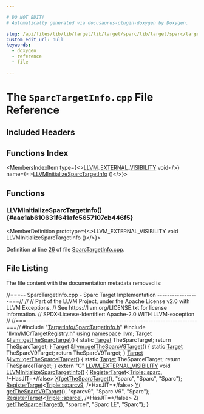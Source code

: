 ```yaml
---

# DO NOT EDIT!
# Automatically generated via docusaurus-plugin-doxygen by Doxygen.

slug: /api/files/lib/lib/target/lib/target/sparc/lib/target/sparc/targetinfo/sparctargetinfo-cpp
custom_edit_url: null
keywords:
  - doxygen
  - reference
  - file

---
```





# The `SparcTargetInfo.cpp` File Reference

<DoxygenPage pluginConfig={pluginConfig}>



## Included Headers

<IncludesList>
<IncludesListItem
  filePath="TargetInfo/SparcTargetInfo.h"
  permalink="/docs/api/files/lib/lib/target/lib/target/sparc/lib/target/sparc/targetinfo/sparctargetinfo-h"
  isLocal="true" />
<IncludesListItem
  filePath="llvm/MC/TargetRegistry.h"
  permalink="/docs/api/files/include/include/llvm/include/llvm/mc/targetregistry-h"
  isLocal="true" />
</IncludesList>

## Functions Index

<MembersIndex>

<MembersIndexItem
  type={<><a href="/docs/api/files/include/include/llvm/include/llvm/support/compiler-h/#adeb6f14d9f377993d79fae2efb34ecac">LLVM&#95;EXTERNAL&#95;VISIBILITY</a> void</>}
  name={<><a href="#aae1ab610631f641afc5657107cb446f5">LLVMInitializeSparcTargetInfo</a> ()</>}>
</MembersIndexItem>

</MembersIndex>


<SectionDefinition>

## Functions

### LLVMInitializeSparcTargetInfo() {#aae1ab610631f641afc5657107cb446f5}

<MemberDefinition
  prototype={<>LLVM&#95;EXTERNAL&#95;VISIBILITY void LLVMInitializeSparcTargetInfo ()</>}>

Definition at line <a href="#l00026">26</a> of file <a href="/docs/api/files/lib/lib/target/lib/target/sparc/lib/target/sparc/targetinfo/sparctargetinfo-cpp">SparcTargetInfo.cpp</a>.
</MemberDefinition>

</SectionDefinition>

## File Listing

The file content with the documentation metadata removed is:

<ProgramListing>

<Link id="l00001" /><CodeLine lineNumber="1"><Highlight kind="comment">//===-- SparcTargetInfo.cpp - Sparc Target Implementation -----------------===//</Highlight><Highlight kind="normal"></Highlight></CodeLine>
<Link id="l00002" /><CodeLine lineNumber="2"><Highlight kind="normal"></Highlight><Highlight kind="comment">//</Highlight><Highlight kind="normal"></Highlight></CodeLine>
<Link id="l00003" /><CodeLine lineNumber="3"><Highlight kind="normal"></Highlight><Highlight kind="comment">// Part of the LLVM Project, under the Apache License v2.0 with LLVM Exceptions.</Highlight><Highlight kind="normal"></Highlight></CodeLine>
<Link id="l00004" /><CodeLine lineNumber="4"><Highlight kind="normal"></Highlight><Highlight kind="comment">// See https://llvm.org/LICENSE.txt for license information.</Highlight><Highlight kind="normal"></Highlight></CodeLine>
<Link id="l00005" /><CodeLine lineNumber="5"><Highlight kind="normal"></Highlight><Highlight kind="comment">// SPDX-License-Identifier: Apache-2.0 WITH LLVM-exception</Highlight><Highlight kind="normal"></Highlight></CodeLine>
<Link id="l00006" /><CodeLine lineNumber="6"><Highlight kind="normal"></Highlight><Highlight kind="comment">//</Highlight><Highlight kind="normal"></Highlight></CodeLine>
<Link id="l00007" /><CodeLine lineNumber="7"><Highlight kind="normal"></Highlight><Highlight kind="comment">//===----------------------------------------------------------------------===//</Highlight><Highlight kind="normal"></Highlight></CodeLine>
<Link id="l00008" /><CodeLine lineNumber="8"><Highlight kind="normal"></Highlight></CodeLine>
<Link id="l00009" /><CodeLine lineNumber="9"><Highlight kind="normal"></Highlight><Highlight kind="preprocessor">#include &quot;<a href="/docs/api/files/lib/lib/target/lib/target/sparc/lib/target/sparc/targetinfo/sparctargetinfo-h">TargetInfo/SparcTargetInfo.h</a>&quot;</Highlight><Highlight kind="normal"></Highlight></CodeLine>
<Link id="l00010" /><CodeLine lineNumber="10"><Highlight kind="normal"></Highlight><Highlight kind="preprocessor">#include &quot;<a href="/docs/api/files/include/include/llvm/include/llvm/mc/targetregistry-h">llvm/MC/TargetRegistry.h</a>&quot;</Highlight><Highlight kind="normal"></Highlight></CodeLine>
<Link id="l00011" /><CodeLine lineNumber="11"><Highlight kind="normal"></Highlight><Highlight kind="keyword">using namespace </Highlight><Highlight kind="normal"><a href="/docs/api/namespaces/llvm">llvm</a>;</Highlight></CodeLine>
<Link id="l00012" /><CodeLine lineNumber="12"><Highlight kind="normal"></Highlight></CodeLine>
<Link id="l00013" /><CodeLine lineNumber="13" lineLink="/docs/api/namespaces/llvm/#a5ff53cbbc586bb1e2c72074990e86287"><Highlight kind="normal"><a href="/docs/api/classes/llvm/target">Target</a> &amp;<a href="/docs/api/namespaces/llvm/#a5ff53cbbc586bb1e2c72074990e86287">llvm::getTheSparcTarget</a>() &#123;</Highlight></CodeLine>
<Link id="l00014" /><CodeLine lineNumber="14"><Highlight kind="normal">  </Highlight><Highlight kind="keyword">static</Highlight><Highlight kind="normal"> <a href="/docs/api/classes/llvm/target">Target</a> TheSparcTarget;</Highlight></CodeLine>
<Link id="l00015" /><CodeLine lineNumber="15"><Highlight kind="normal">  </Highlight><Highlight kind="keywordflow">return</Highlight><Highlight kind="normal"> TheSparcTarget;</Highlight></CodeLine>
<Link id="l00016" /><CodeLine lineNumber="16"><Highlight kind="normal">&#125;</Highlight></CodeLine>
<Link id="l00017" /><CodeLine lineNumber="17" lineLink="/docs/api/namespaces/llvm/#a92ccc6ab0f8d73b68c4079891435e224"><Highlight kind="normal"><a href="/docs/api/classes/llvm/target">Target</a> &amp;<a href="/docs/api/namespaces/llvm/#a92ccc6ab0f8d73b68c4079891435e224">llvm::getTheSparcV9Target</a>() &#123;</Highlight></CodeLine>
<Link id="l00018" /><CodeLine lineNumber="18"><Highlight kind="normal">  </Highlight><Highlight kind="keyword">static</Highlight><Highlight kind="normal"> <a href="/docs/api/classes/llvm/target">Target</a> TheSparcV9Target;</Highlight></CodeLine>
<Link id="l00019" /><CodeLine lineNumber="19"><Highlight kind="normal">  </Highlight><Highlight kind="keywordflow">return</Highlight><Highlight kind="normal"> TheSparcV9Target;</Highlight></CodeLine>
<Link id="l00020" /><CodeLine lineNumber="20"><Highlight kind="normal">&#125;</Highlight></CodeLine>
<Link id="l00021" /><CodeLine lineNumber="21" lineLink="/docs/api/namespaces/llvm/#ace90049f7690a2d7ebdd992d9971b05e"><Highlight kind="normal"><a href="/docs/api/classes/llvm/target">Target</a> &amp;<a href="/docs/api/namespaces/llvm/#ace90049f7690a2d7ebdd992d9971b05e">llvm::getTheSparcelTarget</a>() &#123;</Highlight></CodeLine>
<Link id="l00022" /><CodeLine lineNumber="22"><Highlight kind="normal">  </Highlight><Highlight kind="keyword">static</Highlight><Highlight kind="normal"> <a href="/docs/api/classes/llvm/target">Target</a> TheSparcelTarget;</Highlight></CodeLine>
<Link id="l00023" /><CodeLine lineNumber="23"><Highlight kind="normal">  </Highlight><Highlight kind="keywordflow">return</Highlight><Highlight kind="normal"> TheSparcelTarget;</Highlight></CodeLine>
<Link id="l00024" /><CodeLine lineNumber="24"><Highlight kind="normal">&#125;</Highlight></CodeLine>
<Link id="l00025" /><CodeLine lineNumber="25"><Highlight kind="normal"></Highlight></CodeLine>
<Link id="l00026" /><CodeLine lineNumber="26" lineLink="#aae1ab610631f641afc5657107cb446f5"><Highlight kind="normal"></Highlight><Highlight kind="keyword">extern</Highlight><Highlight kind="normal"> </Highlight><Highlight kind="stringliteral">&quot;C&quot;</Highlight><Highlight kind="normal"> <a href="/docs/api/files/include/include/llvm/include/llvm/support/compiler-h/#adeb6f14d9f377993d79fae2efb34ecac">LLVM&#95;EXTERNAL&#95;VISIBILITY</a> </Highlight><Highlight kind="keywordtype">void</Highlight><Highlight kind="normal"> <a href="#aae1ab610631f641afc5657107cb446f5">LLVMInitializeSparcTargetInfo</a>() &#123;</Highlight></CodeLine>
<Link id="l00027" /><CodeLine lineNumber="27"><Highlight kind="normal">  <a href="/docs/api/structs/llvm/registertarget">RegisterTarget</a>&lt;<a href="/docs/api/classes/llvm/triple/#a547abd13f7a3c063aa72c8192a868154a9ebafd1adc05a751215ae959f2891752">Triple::sparc</a>, </Highlight><Highlight kind="comment">/&#42;HasJIT=&#42;/</Highlight><Highlight kind="keyword">false</Highlight><Highlight kind="normal">&gt; <a href="/docs/api/files/lib/lib/tablegen/tablegenbackendskeleton-cpp/#ab60f28d7a141ac46ccc200176a1bca8b">X</a>(<a href="/docs/api/namespaces/llvm/#a5ff53cbbc586bb1e2c72074990e86287">getTheSparcTarget</a>(),</Highlight></CodeLine>
<Link id="l00028" /><CodeLine lineNumber="28"><Highlight kind="normal">                                                    </Highlight><Highlight kind="stringliteral">&quot;sparc&quot;</Highlight><Highlight kind="normal">, </Highlight><Highlight kind="stringliteral">&quot;Sparc&quot;</Highlight><Highlight kind="normal">, </Highlight><Highlight kind="stringliteral">&quot;Sparc&quot;</Highlight><Highlight kind="normal">);</Highlight></CodeLine>
<Link id="l00029" /><CodeLine lineNumber="29"><Highlight kind="normal">  <a href="/docs/api/structs/llvm/registertarget">RegisterTarget</a>&lt;<a href="/docs/api/classes/llvm/triple/#a547abd13f7a3c063aa72c8192a868154a34e8fe940082d534b3957f06616c8227">Triple::sparcv9</a>, </Highlight><Highlight kind="comment">/&#42;HasJIT=&#42;/</Highlight><Highlight kind="keyword">false</Highlight><Highlight kind="normal">&gt; <a href="/docs/api/files/lib/lib/tablegen/tablegenbackendskeleton-cpp/#a262774d3e5186511427e5b2414a85f7f">Y</a>(</Highlight></CodeLine>
<Link id="l00030" /><CodeLine lineNumber="30"><Highlight kind="normal">      <a href="/docs/api/namespaces/llvm/#a92ccc6ab0f8d73b68c4079891435e224">getTheSparcV9Target</a>(), </Highlight><Highlight kind="stringliteral">&quot;sparcv9&quot;</Highlight><Highlight kind="normal">, </Highlight><Highlight kind="stringliteral">&quot;Sparc V9&quot;</Highlight><Highlight kind="normal">, </Highlight><Highlight kind="stringliteral">&quot;Sparc&quot;</Highlight><Highlight kind="normal">);</Highlight></CodeLine>
<Link id="l00031" /><CodeLine lineNumber="31"><Highlight kind="normal">  <a href="/docs/api/structs/llvm/registertarget">RegisterTarget</a>&lt;<a href="/docs/api/classes/llvm/triple/#a547abd13f7a3c063aa72c8192a868154a069fe14c1b6db6a31124817f2e57c954">Triple::sparcel</a>, </Highlight><Highlight kind="comment">/&#42;HasJIT=&#42;/</Highlight><Highlight kind="keyword">false</Highlight><Highlight kind="normal">&gt; Z(</Highlight></CodeLine>
<Link id="l00032" /><CodeLine lineNumber="32"><Highlight kind="normal">      <a href="/docs/api/namespaces/llvm/#ace90049f7690a2d7ebdd992d9971b05e">getTheSparcelTarget</a>(), </Highlight><Highlight kind="stringliteral">&quot;sparcel&quot;</Highlight><Highlight kind="normal">, </Highlight><Highlight kind="stringliteral">&quot;Sparc LE&quot;</Highlight><Highlight kind="normal">, </Highlight><Highlight kind="stringliteral">&quot;Sparc&quot;</Highlight><Highlight kind="normal">);</Highlight></CodeLine>
<Link id="l00033" /><CodeLine lineNumber="33"><Highlight kind="normal">&#125;</Highlight></CodeLine>

</ProgramListing>


</DoxygenPage>
